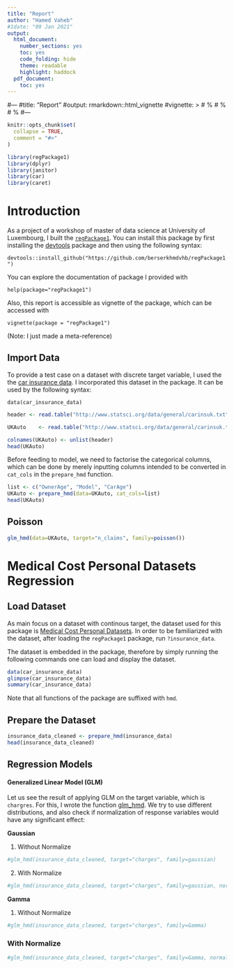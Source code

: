 ```yaml
---
title: "Report"
author: "Hamed Vaheb"
#1date: "09 Jan 2021"
output:
  html_document:
    number_sections: yes
    toc: yes
    code_folding: hide
    theme: readable
    highlight: haddock
  pdf_document:
    toc: yes
---
```



#---
#title: "Report"
#output: rmarkdown::html_vignette
#vignette: >
#  %\VignetteIndexEntry{report}
#  %\VignetteEngine{knitr::rmarkdown}
#  %\VignetteEncoding{UTF-8}
#---

```r
knitr::opts_chunk$set(
  collapse = TRUE,
  comment = "#>"
)
```

```r
library(regPackage1)
library(dplyr)
library(janitor)
library(car)
library(caret)
```
# Introduction
As a project of a workshop of master of data science at University of Luxembourg, I built the [`regPackage1`](https://github.com/berserkhmdvhb/regPackage1). 
You can install this package by first installing the [devtools](https://www.r-project.org/nosvn/pandoc/devtools.html) package and then using the following syntax:

`devtools::install_github("https://github.com/berserkhmdvhb/regPackage1")`

You can explore the documentation of package I provided with 

`help(package="regPackage1")`

Also, this report is accessible as vignette of the package, which can be accessed with

`vignette(package = "regPackage1")`

(Note: I just made a meta-reference)


## Import Data
To provide a test case on a dataset with discrete target variable, I used the the [car insurance data](https://www.kaggle.com/datasets/sagnik1511/car-insurance-data).
I incorporated this dataset in the package. It can be used by the following syntax:

`data(car_insurance_data)`




```r
header <- read.table("http://www.statsci.org/data/general/carinsuk.txt", nrows = 1, header = FALSE, sep ='\t', stringsAsFactors = FALSE)

UKAuto    <- read.table("http://www.statsci.org/data/general/carinsuk.txt", skip = 2, header = FALSE, sep ='\t')

colnames(UKAuto) <- unlist(header)
head(UKAuto)
```

Before feeding to model, we need to factorise the categorical columns, which can be done by merely inputting columns intended to be converted in `cat_cols` in the `prepare_hmd` function.

```r
list <- c("OwnerAge", "Model", "CarAge")
UKAuto <- prepare_hmd(data=UKAuto, cat_cols=list)
head(UKAuto)
```


## Poisson


```r
glm_hmd(data=UKAuto, target="n_claims", family=poisson())
```


# Medical Cost Personal Datasets Regression
## Load Dataset

As main focus on a dataset with continous target, the dataset used for this package is [Medical Cost Personal Datasets](https://www.kaggle.com/datasets/mirichoi0218/insurance).
In order to be familiarized with the dataset, after loading the `regPackage1` package, run `?insurance_data`.

The dataset is embedded in the package, therefore by simply running the following commands one can load and display the dataset.

```r
data(car_insurance_data)
glimpse(car_insurance_data)
summary(car_insurance_data)
```
Note that all functions of the package are suffixed with `hmd`.

## Prepare the Dataset
```r
insurance_data_cleaned <- prepare_hmd(insurance_data)
head(insurance_data_cleaned)
```

## Regression Models
#### Generalized Linear Model (GLM)
Let us see the result of applying GLM on the target variable, which is `chargres`. 
For this, I wrote the function [glm_hmd](https://github.com/berserkhmdvhb/regPackage1/blob/main/R/glm_hmd.R).
We try to use different distributions, and also check if normalization of response variables would have any significant effect:

**Gaussian**


1. Without Normalize

```r
#glm_hmd(insurance_data_cleaned, target="charges", family=gaussian)
```

2. With Normalize

```r
#glm_hmd(insurance_data_cleaned, target="charges", family=gaussian, normalize=TRUE)
```

**Gamma**



1. Without Normalize
```r
#glm_hmd(insurance_data_cleaned, target="charges", family=Gamma)
```

### With Normalize
```r
#glm_hmd(insurance_data_cleaned, target="charges", family=Gamma, normalize=TRUE)
```          

